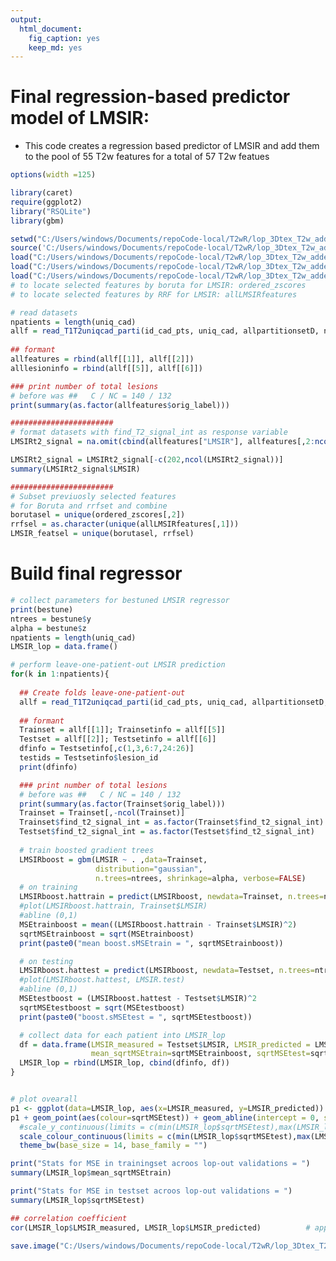 ---
output: 
  html_document: 
    fig_caption: yes
    keep_md: yes
---
 
Final regression-based predictor model of LMSIR:
=============================
- This code creates a regression based predictor of LMSIR and add them to the pool of 55 T2w features for a total of 57 T2w featues
```{r set-options, echo=FALSE, cache=FALSE}
options(width =125)

library(caret)
require(ggplot2)
library("RSQLite")
library(gbm)

setwd("C:/Users/windows/Documents/repoCode-local/T2wR/lop_3Dtex_T2w_addedvalue/LMSIR")
source('C:/Users/windows/Documents/repoCode-local/T2wR/lop_3Dtex_T2w_addedvalue/functions.R')
load("C:/Users/windows/Documents/repoCode-local/T2wR/lop_3Dtex_T2w_addedvalue/Inputs/allpartitionsetD")
load("C:/Users/windows/Documents/repoCode-local/T2wR/lop_3Dtex_T2w_addedvalue/LMSIR/Rdata/T2_featurespred_LMSIR.RData")
load("C:/Users/windows/Documents/repoCode-local/T2wR/lop_3Dtex_T2w_addedvalue/LMSIR/Rdata/regressorsLMSIR_T2w.RData")
# to locate selected features by boruta for LMSIR: ordered_zscores
# to locate selected features by RRF for LMSIR: allLMSIRfeatures

```

```{r fig.width=12, fig.height=12, warning=FALSE}
# read datasets
npatients = length(uniq_cad)
allf = read_T1T2uniqcad_parti(id_cad_pts, uniq_cad, allpartitionsetD, npatients, 2)
    
## formant
allfeatures = rbind(allf[[1]], allf[[2]])
alllesioninfo = rbind(allf[[5]], allf[[6]])

### print number of total lesions 
# before was ##   C / NC = 140 / 132
print(summary(as.factor(allfeatures$orig_label)))

#######################
# format datasets with find_T2_signal_int as response variable
LMSIRt2_signal = na.omit(cbind(allfeatures["LMSIR"], allfeatures[,2:ncol(allfeatures)]))

LMSIRt2_signal = LMSIRt2_signal[-c(202,ncol(LMSIRt2_signal))]
summary(LMSIRt2_signal$LMSIR)

#######################
# Subset previuosly selected features
# for Boruta and rrfset and combine
borutasel = unique(ordered_zscores[,2])
rrfsel = as.character(unique(allLMSIRfeatures[,1]))
LMSIR_featsel = unique(borutasel, rrfsel)

```


Build final regressor
=======
```{r}

# collect parameters for bestuned LMSIR regressor
print(bestune)
ntrees = bestune$y
alpha = bestune$z
npatients = length(uniq_cad)
LMSIR_lop = data.frame()

# perform leave-one-patient-out LMSIR prediction
for(k in 1:npatients){
  
  ## Create folds leave-one-patient-out
  allf = read_T1T2uniqcad_parti(id_cad_pts, uniq_cad, allpartitionsetD, npatients, k)
    
  ## formant
  Trainset = allf[[1]]; Trainsetinfo = allf[[5]]
  Testset = allf[[2]]; Testsetinfo = allf[[6]]
  dfinfo = Testsetinfo[,c(1,3,6:7,24:26)]
  testids = Testsetinfo$lesion_id
  print(dfinfo)

  ### print number of total lesions 
  # before was ##   C / NC = 140 / 132
  print(summary(as.factor(Trainset$orig_label)))
  Trainset = Trainset[,-ncol(Trainset)]
  Trainset$find_t2_signal_int = as.factor(Trainset$find_t2_signal_int)
  Testset$find_t2_signal_int = as.factor(Testset$find_t2_signal_int)
  
  # train boosted gradient trees 
  LMSIRboost = gbm(LMSIR ~ . ,data=Trainset, 
                   distribution="gaussian", 
                   n.trees=ntrees, shrinkage=alpha, verbose=FALSE)
  # on training
  LMSIRboost.hattrain = predict(LMSIRboost, newdata=Trainset, n.trees=ntrees) 
  #plot(LMSIRboost.hattrain, Trainset$LMSIR)
  #abline (0,1) 
  MSEtrainboost = mean((LMSIRboost.hattrain - Trainset$LMSIR)^2)
  sqrtMSEtrainboost = sqrt(MSEtrainboost)
  print(paste0("mean boost.sMSEtrain = ", sqrtMSEtrainboost))

  # on testing
  LMSIRboost.hattest = predict(LMSIRboost, newdata=Testset, n.trees=ntrees)   
  #plot(LMSIRboost.hattest, LMSIR.test)
  #abline (0,1) 
  MSEtestboost = (LMSIRboost.hattest - Testset$LMSIR)^2
  sqrtMSEtestboost = sqrt(MSEtestboost)
  print(paste0("boost.sMSEtest = ", sqrtMSEtestboost))

  # collect data for each patient into LMSIR_lop
  df = data.frame(LMSIR_measured = Testset$LMSIR, LMSIR_predicted = LMSIRboost.hattest, 
                  mean_sqrtMSEtrain=sqrtMSEtrainboost, sqrtMSEtest=sqrtMSEtestboost)
  LMSIR_lop = rbind(LMSIR_lop, cbind(dfinfo, df))
}


# plot ovearall
p1 <- ggplot(data=LMSIR_lop, aes(x=LMSIR_measured, y=LMSIR_predicted)) 
p1 + geom_point(aes(colour=sqrtMSEtest)) + geom_abline(intercept = 0, slope = 1) + 
  #scale_y_continuous(limits = c(min(LMSIR_lop$sqrtMSEtest),max(LMSIR_lop$sqrtMSEtest))) +
  scale_colour_continuous(limits = c(min(LMSIR_lop$sqrtMSEtest),max(LMSIR_lop$sqrtMSEtest))) +
  theme_bw(base_size = 14, base_family = "") 

print("Stats for MSE in trainingset acroos lop-out validations = ")
summary(LMSIR_lop$mean_sqrtMSEtrain)

print("Stats for MSE in testset acroos lop-out validations = ")
summary(LMSIR_lop$sqrtMSEtest)

## correlation coefficient
cor(LMSIR_lop$LMSIR_measured, LMSIR_lop$LMSIR_predicted)          # apply the cor function 

```



```{r}

save.image("C:/Users/windows/Documents/repoCode-local/T2wR/lop_3Dtex_T2w_addedvalue/LMSIR/Rdata/finalregressorsLMSIR_T2w.RData")

```

